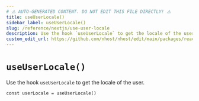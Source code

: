```yaml
---
# ⚠️ AUTO-GENERATED CONTENT. DO NOT EDIT THIS FILE DIRECTLY! ⚠️
title: useUserLocale()
sidebar_label: useUserLocale()
slug: /reference/nextjs/use-user-locale
description: Use the hook `useUserLocale` to get the locale of the user.
custom_edit_url: https://github.com/nhost/nhost/edit/main/packages/react/src/useUserLocale.ts#L14
---
```


# `useUserLocale()`

Use the hook `useUserLocale` to get the locale of the user.

```tsx
const userLocale = useUserLocale()
```
